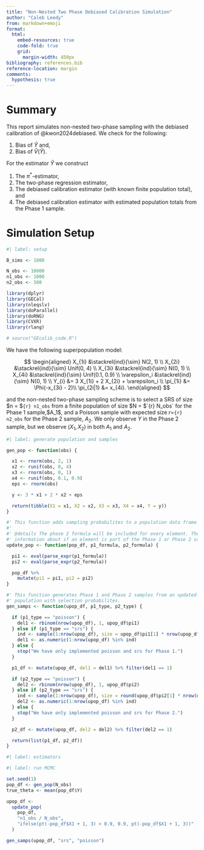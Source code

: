 ```yaml
---
title: "Non-Nested Two Phase Debiased Calibration Simulation"
author: "Caleb Leedy"
from: markdown+emoji
format: 
  html:
    embed-resources: true
    code-fold: true
    grid:
      margin-width: 450px
bibliography: references.bib
reference-location: margin
comments:
  hypothesis: true
---
```


# Summary

This report simulates non-nested two-phase sampling with the debiased
calibration of @kwon2024debiased. We check for the following:

1. Bias of $\hat Y$ and,
2. Bias of $\hat V(\hat Y)$.

For the estimator $\hat Y$ we construct 

1. The $\pi^*$-estimator,
2. The two-phase regression estimator,
3. The debiased calibration estimator (with known finite population total), and
4. The debiased calibration estimator with estimated population totals from the
   Phase 1 sample.

# Simulation Setup

```r
#| label: setup

B_sims <- 1000

N_obs <- 10000
n1_obs <- 1000
n2_obs <- 500

library(dplyr)
library(GECal)
library(nleqslv)
library(doParallel)
library(doRNG)
library(CVXR)
library(rlang)

# source("GEcalib_code.R")

```

We have the following superpopulation model:

$$
\begin{aligned}
X_{1i} &\stackrel{ind}{\sim} N(2, 1) \\
X_{2i} &\stackrel{ind}{\sim} Unif(0, 4) \\
X_{3i} &\stackrel{ind}{\sim} N(0, 1) \\
X_{4i} &\stackrel{ind}{\sim} Unif(0.1, 0.9) \\
\varepsilon_i &\stackrel{ind}{\sim} N(0, 1) \\
Y_{i} &= 3 X_{1i} + 2 X_{2i} + \varepsilon_i \\
\pi_{1i} &= \Phi(-x_{3i} - 2)\\
\pi_{2i|1} &= x_{4i}.
\end{aligned}
$$

and the non-nested two-phase sampling scheme is to select a SRS of 
size $n = $`{r} n1_obs`
from a finite population of size $N = $`{r} N_obs` for the Phase 1 sample,
$A_1$, and a Poisson sample with expected size $r =$`{r} n2_obs` for the Phase 2
sample, $A_2$. We only observe $Y$ in the Phase 2 sample, but we observe 
$(X_1, X_2)$ in both $A_1$ and $A_2$.

```r
#| label: generate population and samples

gen_pop <- function(obs) {

  x1 <- rnorm(obs, 2, 1)
  x2 <- runif(obs, 0, 4)
  x3 <- rnorm(obs, 0, 1)
  x4 <- runif(obs, 0.1, 0.9)
  eps <- rnorm(obs)

  y <- 3 * x1 + 2 * x2 + eps

  return(tibble(X1 = x1, X2 = x2, X3 = x3, X4 = x4, Y = y))
}

#' This function adds sampling probabilites to a population data frame.
#'
#' @details The phase 2 formula will be included for every element. There is no
#' information about if an element is part of the Phase 1 or Phase 2 sample.
update_pop <- function(pop_df, p1_formula, p2_formula) {

  pi1 <- eval(parse_expr(p1_formula))
  pi2 <- eval(parse_expr(p2_formula))

  pop_df %>%
    mutate(pi1 = pi1, pi2 = pi2)
}

#' This function generates Phase 1 and Phase 2 samples from an updated
#' population with selection probabilites.
gen_samps <- function(upop_df, p1_type, p2_type) {

  if (p1_type == "poisson") {
    del1 <- rbinom(nrow(upop_df), 1, upop_df$pi1)
  } else if (p1_type == "srs") {
    ind <- sample(1:nrow(upop_df), size = upop_df$pi1[1] * nrow(upop_df))
    del1 <- as.numeric(1:nrow(upop_df) %in% ind)
  } else {
    stop("We have only implemented poisson and srs for Phase 1.")
  }

  p1_df <- mutate(upop_df, del1 = del1) %>% filter(del1 == 1)

  if (p2_type == "poisson") {
    del2 <- rbinom(nrow(upop_df), 1, upop_df$pi2)
  } else if (p2_type == "srs") {
    ind <- sample(1:nrow(upop_df), size = round(upop_df$pi2[1] * nrow(upop_df)))
    del2 <- as.numeric(1:nrow(upop_df) %in% ind)
  } else {
    stop("We have only implemented poisson and srs for Phase 2.")
  }

  p2_df <- mutate(upop_df, del2 = del2) %>% filter(del2 == 1)

  return(list(p1_df, p2_df))
}

```

```r
#| label: estimators


```





```r
#| label: run MCMC

set.seed(1)
pop_df <- gen_pop(N_obs)
true_theta <- mean(pop_df$Y)

upop_df <-
  update_pop(
    pop_df,
    "n1_obs / N_obs",
    "ifelse(pt(-pop_df$X1 + 1, 3) > 0.9, 0.9, pt(-pop_df$X1 + 1, 3))"
  )

gen_samps(upop_df, "srs", "poisson")

```


